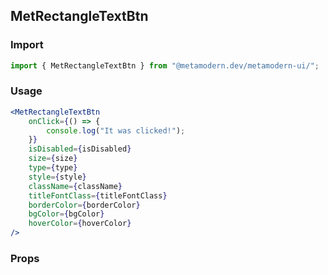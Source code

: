 <!--- MetRectangleTextBtn.stories.mdx -->


<Meta title="MDX/MetRectangleTextBtn" component={MetRectangleTextBtn} />

## MetRectangleTextBtn

### Import

```jsx
import { MetRectangleTextBtn } from "@metamodern.dev/metamodern-ui/";
```

### Usage

```jsx
<MetRectangleTextBtn
    onClick={() => {
        console.log("It was clicked!");
    }}
    isDisabled={isDisabled}
    size={size}
    type={type}
    style={style}
    className={className}
    titleFontClass={titleFontClass}
    borderColor={borderColor}
    bgColor={bgColor}
    hoverColor={hoverColor}
/>
```

### Props

<ArgsTable of={MetRectangleTextBtn} />
